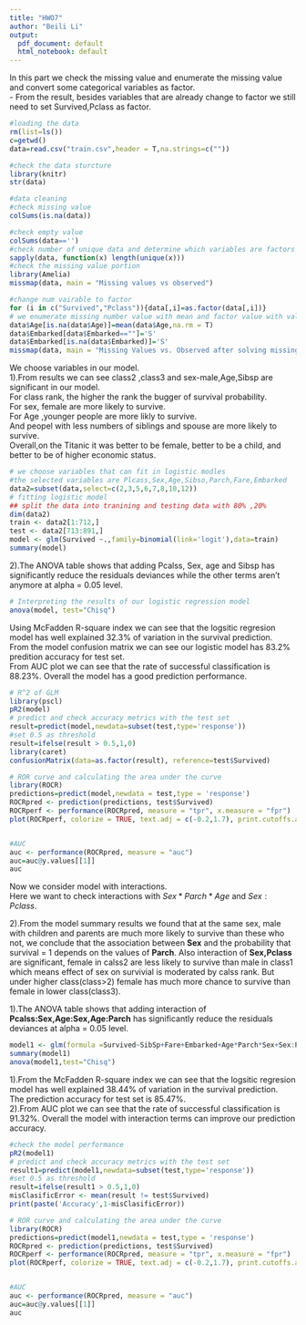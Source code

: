 ```yaml
---
title: "HWO7"
author: "Beili Li"
output:
  pdf_document: default
  html_notebook: default
---
```

\subsection{Problem1}
\subsubsection{1. data cleaning}
In this part we check the missing value and enumerate the missing value and convert some categorical variables as factor.  
- From the result, besides variables that are already change to factor we still need to set Survived,Pclass as factor.  
```r

#loading the data 
rm(list=ls())
c=getwd()
data=read.csv("train.csv",header = T,na.strings=c(""))

#check the data sturcture 
library(knitr) 
str(data)


```
```r
#data cleaning
#check missing value 
colSums(is.na(data))
```
```r
#check empty value 
colSums(data=='')
#check number of unique data and determine which variables are factors 
sapply(data, function(x) length(unique(x)))
#check the missing value portion 
library(Amelia)
missmap(data, main = "Missing values vs observed")
```

```R
#change num vairable to factor
for (i in c("Survived","Pclass")){data[,i]=as.factor(data[,i])}
# we enumerate missing number value with mean and factor value with value has biggest frequency 
data$Age[is.na(data$Age)]=mean(data$Age,na.rm = T)
data$Embarked[data$Embarked==""]='S'
data$Embarked[is.na(data$Embarked)]='S'
missmap(data, main = "Missing Values vs. Observed after solving missing value")
```
\subsubsection{2. model fitting}
We choose variables \textbf{Plcass,Sex,Age,Sibso,Parch,Fare,Embarked} in our model.  
1).From results we can see class2 ,class3 and sex-male,Age,Sibsp are significant in our model.  
For class rank, the higher the rank the bugger of survival probability.  
For sex, female are more likely to survive.  
For Age ,younger people are more likly to survive.  
And peopel with less numbers of siblings and spouse are more likely to survive.  
Overall,on the Titanic it was better to be female, better to be a child, and better to be of higher economic status.  

```r
# we choose variables that can fit in logistic modles 
#the selected variables are Plcass,Sex,Age,Sibso,Parch,Fare,Embarked
data2=subset(data,select=c(2,3,5,6,7,8,10,12))
# fitting logistic model 
## split the data into tranining and testing data with 80% ,20% 
dim(data2)
train <- data2[1:712,]
test <- data2[713:891,]
model <- glm(Survived ~.,family=binomial(link='logit'),data=train)
summary(model)
```
2).The ANOVA table shows that adding Pcalss, Sex, age and Sibsp has significantly reduce the residuals deviances while the other terms aren’t anymore at alpha = 0.05 level.  
```r
# Interpreting the results of our logistic regression model
anova(model, test="Chisq")
```

\subsubsection{3. check model performance}
Using McFadden R-square index we can see that the logsitic regresion model has well explained 32.3% of variation in the survival prediction.    
From the model confusion matrix we can see our logistic model has 83.2% predition accuracy for test set.    
From AUC plot we can see that the rate of successful classification is 88.23%. Overall the model has a good prediction performance.    
```R
# R^2 of GLM 
library(pscl)
pR2(model)
# predict and check accuracy metrics with the test set 
result=predict(model,newdata=subset(test,type='response'))
#set 0.5 as threshold
result=ifelse(result > 0.5,1,0)
library(caret)
confusionMatrix(data=as.factor(result), reference=test$Survived)
```
```r
# ROR curve and calculating the area under the curve
library(ROCR)
predictions=predict(model,newdata = test,type = 'response')
ROCRpred <- prediction(predictions, test$Survived)
ROCRperf <- performance(ROCRpred, measure = "tpr", x.measure = "fpr")
plot(ROCRperf, colorize = TRUE, text.adj = c(-0.2,1.7), print.cutoffs.at = seq(0,1,0.1))


#AUC
auc <- performance(ROCRpred, measure = "auc")
auc=auc@y.values[[1]]
auc
```
\subsection{Problem2}
Now we consider model with interactions.  
Here we want to check interactions with $Sex*Parch*Age$ and $Sex:Pclass$.  
\subsubsection{modle fitting results}

2).From the model summary results we found that at the same sex, male with children and parents are much more likely to survive than these who not, we conclude that the association between **Sex** and the probability that survival = 1 depends on the values of **Parch**. Also interaction of **Sex,Pclass** are significant, female in calss2 are less likely to survive than male in class1 which means effect of sex on survivial is moderated by calss rank. But under higher class(class>2) female has much more chance to survive than female in lower class(class3).  

1).The ANOVA table shows that adding interaction of **Pcalss:Sex,Age:Sex,Age:Parch** has significantly reduce the residuals deviances at alpha = 0.05 level.  

```R
model1 <- glm(formula =Survived~SibSp+Fare+Embarked+Age*Parch*Sex+Sex:Pclass ,family=binomial(link='logit'),data=train)
summary(model1)
anova(model1,test="Chisq")

```
\subsubsection{modle performanc}
1).From the McFadden R-square index we can see that the logsitic regresion model has well explained 38.44% of variation in the survival prediction.  
The prediction accuracy for test set is 85.47%.  
2).From AUC plot we can see that the rate of successful classification is 91.32%. Overall the model with interaction terms can improve our prediction accuracy.  

```R
#check the model performance 
pR2(model1)
# predict and check accuracy metrics with the test set 
result1=predict(model1,newdata=subset(test,type='response'))
#set 0.5 as threshold
result=ifelse(result1 > 0.5,1,0)
misClasificError <- mean(result != test$Survived)
print(paste('Accuracy',1-misClasificError))
```
```R
# ROR curve and calculating the area under the curve
library(ROCR)
predictions=predict(model1,newdata = test,type = 'response')
ROCRpred <- prediction(predictions, test$Survived)
ROCRperf <- performance(ROCRpred, measure = "tpr", x.measure = "fpr")
plot(ROCRperf, colorize = TRUE, text.adj = c(-0.2,1.7), print.cutoffs.at = seq(0,1,0.1))


#AUC
auc <- performance(ROCRpred, measure = "auc")
auc=auc@y.values[[1]]
auc

```





